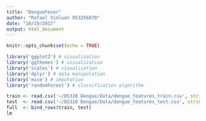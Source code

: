 ```yaml
---
title: "DengueFever"
author: "Rafael Vinluan 953256870"
date: "10/19/2017"
output: html_document
---
```


```r
knitr::opts_chunk$set(echo = TRUE)
```

```r
library('ggplot2') # visualization
library('ggthemes') # visualization
library('scales') # visualization
library('dplyr') # data manipulation
library('mice') # imputation
library('randomForest') # classification algorithm
```
```r
train <- read.csv('~/DS310 Dengue/Data/dengue_features_train.csv', stringsAsFactors = F)
test  <- read.csv('~/DS310 Dengue/Data/dengue_features_test.csv', stringsAsFactors = F)
full  <- bind_rows(train, test)
lm
```